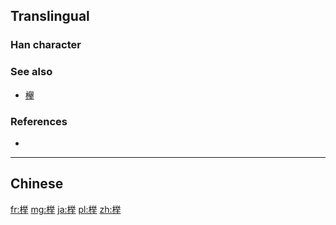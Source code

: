{{also|櫸}}
==Translingual==

===Han character===
{{Han char|rn=75|rad=木|as=09|sn=13|four=|canj=DFCQ}}

===See also===
* [[欅]]<!-- seem to be variants of same char, [[zelkova]], which is related to [[elm]] -->

===References===
* {{Han ref|kx=0542.191|hdz=21255.080|uh=6989|ud=27017}}

----

==Chinese==
{{zh-see|櫸}}

[[fr:榉]]
[[mg:榉]]
[[ja:榉]]
[[pl:榉]]
[[zh:榉]]